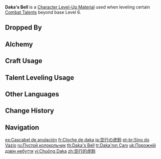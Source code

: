 {{Item Infobox
|id           = 113043
|image        = Item Daka's Bell.png
|type         = Character Level-Up Materials
|invCategory  = Character Development Items
|group        = Everlasting Lord of Arcane Wisdom Materials
|group2       = Weekly Boss Drops
|quality      = 5
|description  = This ball joint, used to connect mechanical limbs together, is shaped almost like a bell. Though it may seem dainty, it can be used to carry an unimaginably large amount of energy.<br>If connected to one's arms, then one will lose all feeling in them.<br>And all strength in one's legs will dissipate if such joints are connected to them.<br>Connect this joint to one's skull...<br>Ah, hatred, pain, madness, pride &mdash; none of these will be washed away.<br>Most fortunate.
|source1      = Lv. 70+ [[Joururi Workshop]] Reward
}}
'''Daka's Bell''' is a [[Character Level-Up Material]] used when leveling certain [[Combat Talents]] beyond base Level 6.

==Dropped By==
{{Dropped By|level=70}}

==Alchemy==
{{Recipe
|type = Converting
|Puppet Strings = 1
|Dream Solvent = 1
|sort = Puppet Strings;Dream Solvent
}}
{{Recipe
|type = Converting
|Mirror of Mushin = 1
|Dream Solvent = 1
|sort = Mirror of Mushin;Dream Solvent
}}

==Craft Usage==
{{Craft Usage}}

==Talent Leveling Usage==
{{Talent Leveling Usage}}

==Other Languages==
{{Other Languages
|en      = Daka's Bell
|zhs     = 空行的虚铃
|zhs_rm  = Kōngxíng de Xūlíng
|zht     = 空行的虛鈴
|zht_rm  = Kōngxíng de Xūlíng
|zh_tl   = 
|ja      = 空行の虚鈴
|ja_rm   = Kuugyou no Kyorei{{Assumed}}
|ja_tl   = Empty Bell of Nothingness
|ko      = 공행의 방울
|ko_rm   = Gonghaeng-ui Bang'ul
|ko_tl   = Bell of Vain Effort
|es      = Cascabel de anulación
|es_tl   = Bell of Annulment
|fr      = Cloche de daka
|fr_tl   = Daka's Bell
|ru      = Пустой колокольчик
|ru_tl   = Empty Bell
|th      = Daka's Bell
|vi      = Chuông Daka
|vi_tl   = 
|de      = Schelle der Leere
|de_tl   = Bell of the Void
|id      = Daka's Bell
|pt      = Sino do Vazio
|pt_tl   = 
|tr      = Daka'nın Çanı
|tr_tl   = Daka's Bell
|it      = Campana di Daka
|it_tl   = Daka's Bell
}}

==Change History==
{{Change History|3.2}}

==Navigation==
{{Development Item Navbox|Character Level-Up Materials}}

[[es:Cascabel de anulación]]
[[fr:Cloche de daka]]
[[ja:空行の虚鈴]]
[[pt-br:Sino do Vazio]]
[[ru:Пустой колокольчик]]
[[th:Daka's Bell]]
[[tr:Daka'nın Çanı]]
[[uk:Порожній дзвін небуття]]
[[vi:Chuông Daka]]
[[zh:空行的虛鈴]]